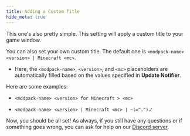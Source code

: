 ```yaml
---
title: Adding a Custom Title
hide_meta: true
---
```


This one's also pretty simple. This setting will apply a custom title to your
game window.

You can also set your own custom title. The default one is
`<modpack-name> <version> | Minecraft <mc>`.
  - Here, the `<modpack-name>`, `<version>`, and `<mc>` placeholders are
    automatically filled based on the values specified in **Update Notifier**.

Here are some examples:

- `<modpack-name> <version> for Minecraft > <mc>`

- `<modpack-name> <version> | Minecraft <mc> | ~(=^‥^)ノ`

Now, you should be all set! As always, if you still have any questions or if
something goes wrong, you can ask for help on our
[Discord server](https://discord.gg/kfKjjhv3pn).
